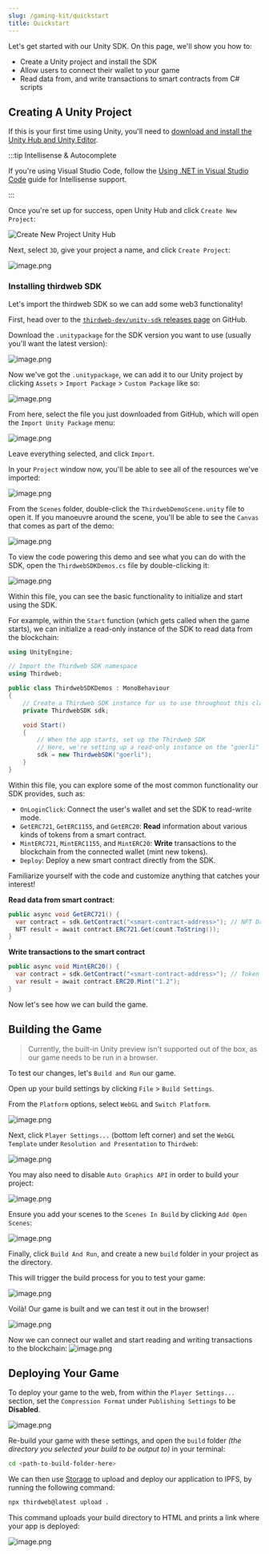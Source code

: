 ```yaml
---
slug: /gaming-kit/quickstart
title: Quickstart
---
```



Let's get started with our Unity SDK. On this page, we'll show you how to:

- Create a Unity project and install the SDK
- Allow users to connect their wallet to your game
- Read data from, and write transactions to smart contracts from C# scripts

## Creating A Unity Project

If this is your first time using Unity, you'll need to
[download and install the Unity Hub and Unity Editor](https://learn.unity.com/tutorial/install-the-unity-hub-and-editor).

:::tip Intellisense & Autocomplete

If you're using Visual Studio Code, follow the
[Using .NET in Visual Studio Code](https://code.visualstudio.com/docs/languages/dotnet) guide for Intellisense support.

:::

Once you're set up for success, open Unity Hub and click `Create New Project`:

![Create New Project Unity Hub](./assets/1.png)

Next, select `3D`, give your project a name, and click `Create Project`:

![image.png](./assets/2.png)

### Installing thirdweb SDK

Let's import the thirdweb SDK so we can add some web3 functionality!

First, head over to the [`thirdweb-dev/unity-sdk` releases page](https://github.com/thirdweb-dev/unity-sdk/releases) on GitHub.

Download the `.unitypackage` for the SDK version you want to use (usually you'll want the latest version):

![image.png](./assets/3.png)

Now we've got the `.unitypackage`, we can add it to our Unity project by clicking `Assets` > `Import Package` > `Custom Package` like so:

![image.png](./assets/4.png)

From here, select the file you just downloaded from GitHub, which will open the `Import Unity Package` menu:

![image.png](./assets/5.png)

Leave everything selected, and click `Import`.

In your `Project` window now, you'll be able to see all of the resources we've imported:

![image.png](./assets/6.png)

From the `Scenes` folder, double-click the `ThirdwebDemoScene.unity` file to open it. If you manoeuvre around the scene, you'll be able to see the `Canvas` that comes as part of the demo:

![image.png](./assets/7.png)

To view the code powering this demo and see what you can do with the SDK, open the `ThirdwebSDKDemos.cs` file by double-clicking it:

![image.png](./assets/8.png)

Within this file, you can see the basic functionality to initialize and start using the SDK.

For example, within the `Start` function (which gets called when the game starts), we can initialize a read-only instance of the SDK to read data from the blockchain:

```csharp
using UnityEngine;

// Import the Thirdweb SDK namespace
using Thirdweb;

public class ThirdwebSDKDemos : MonoBehaviour
{
    // Create a Thirdweb SDK instance for us to use throughout this class
    private ThirdwebSDK sdk;

    void Start()
    {
        // When the app starts, set up the Thirdweb SDK
        // Here, we're setting up a read-only instance on the "goerli" test network.
        sdk = new ThirdwebSDK("goerli");
    }
}
```

Within this file, you can explore some of the most common functionality our SDK provides, such as:

- `OnLoginClick`: Connect the user's wallet and set the SDK to read-write mode.
- `GetERC721`, `GetERC1155`, and `GetERC20`: **Read** information about various kinds of tokens from a smart contract.
- `MintERC721`, `MintERC1155`, and `MintERC20`: **Write** transactions to the blockchain from the connected wallet (mint new tokens).
- `Deploy`: Deploy a new smart contract directly from the SDK.

Familiarize yourself with the code and customize anything that catches your interest!

**Read data from smart contract**:

```csharp
public async void GetERC721() {
  var contract = sdk.GetContract("<smart-contract-address>"); // NFT Drop
  NFT result = await contract.ERC721.Get(count.ToString());
}
```

**Write transactions to the smart contract**

```csharp
public async void MintERC20() {
  var contract = sdk.GetContract("<smart-contract-address>"); // Token
  var result = await contract.ERC20.Mint("1.2");
}
```

Now let's see how we can build the game.

## Building the Game

> Currently, the built-in Unity preview isn't supported out of the box, as our game needs to be run in a browser.

To test our changes, let's `Build and Run` our game.

Open up your build settings by clicking `File` > `Build Settings`.

From the `Platform` options, select `WebGL` and `Switch Platform`.

![image.png](./assets/9.png)

Next, click `Player Settings...` (bottom left corner) and set the `WebGL Template` under `Resolution and Presentation` to `Thirdweb`:

![image.png](./assets/10.png)

You may also need to disable `Auto Graphics API` in order to build your project:

![image.png](./assets/11.png)

Ensure you add your scenes to the `Scenes In Build` by clicking `Add Open Scenes`:

![image.png](./assets/12.png)

Finally, click `Build And Run`, and create a new `build` folder in your project as the directory.

This will trigger the build process for you to test your game:

![image.png](./assets/13.png)

Voilà! Our game is built and we can test it out in the browser!

![image.png](./assets/14.png)

Now we can connect our wallet and start reading and writing transactions to the blockchain:
![image.png](./assets/15.png)

## Deploying Your Game

To deploy your game to the web, from within the `Player Settings...` section, set the `Compression Format` under `Publishing Settings` to be **Disabled**.

![image.png](./assets/16.png)

Re-build your game with these settings, and open the `build` folder _(the directory you selected your build to be output to)_ in your terminal:

```bash
cd <path-to-build-folder-here>
```

We can then use [Storage](https://portal.thirdweb.com/storage) to upload and deploy our application to IPFS, by running the following command:

```bash
npx thirdweb@latest upload .
```

This command uploads your build directory to HTML and prints a link where your app is deployed:

![image.png](./assets/17.png)
